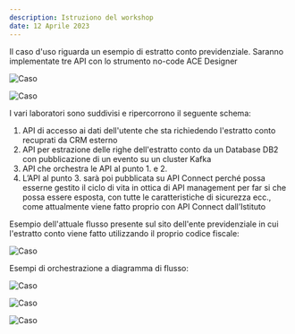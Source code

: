 ```yaml
---
description: Istruziono del workshop 
date: 12 Aprile 2023
---
```


<!-- Page title left out so it can be generated -->

<PageDescription>

Il caso d'uso riguarda un esempio di estratto conto previdenziale.
Saranno implementate tre API con lo strumento no-code ACE Designer

</PageDescription>

<Row>
<Column colMd={6} colLg={6}>

![Caso](caso1.jpg)  

</Column>
<Column colMd={6} colLg={6}>

![Caso](caso2.jpg)

</Column>
</Row>

<Row>
<Column>
I vari laboratori sono suddivisi e ripercorrono il seguente schema:

1. API di accesso ai dati dell'utente che sta richiedendo l'estratto conto recuprati da CRM esterno
2. API per estrazione delle righe dell'estratto conto da un Database DB2 con pubblicazione di un evento su un cluster Kafka
3. API che orchestra le API al punto 1. e 2.
4. L’API al punto 3. sarà poi pubblicata su API Connect perché possa esserne gestito il ciclo di vita in ottica di API management per far si che possa essere esposta, con tutte le caratteristiche di sicurezza ecc., come attualmente viene fatto proprio con API Connect dall’Istituto

Esempio dell'attuale flusso presente sul sito dell'ente previdenziale in cui l'estratto conto viene fatto utilizzando il proprio codice fiscale:
</Column>
</Row>



![Caso](caso3.jpg)

Esempi di orchestrazione a diagramma di flusso:
<Row>
<Column>

![Caso](caso4.jpg) 
</Column>
</Row>
<Row>
<Column>

![Caso](caso6.jpg)
</Column>
</Row>
<Row>
<Column>

![Caso](caso7.jpg)

</Column>
</Row>
